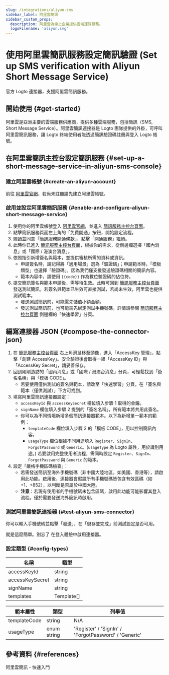 ```yaml
---
slug: /integrations/aliyun-sms
sidebar_label: 阿里雲簡訊
sidebar_custom_props:
  description: 阿里雲為線上企業提供雲端運算服務。
  logoFilename: 'aliyun.svg'
---
```



# 使用阿里雲簡訊服務設定簡訊驗證 (Set up SMS verification with Aliyun Short Message Service)

官方 Logto 連接器，支援阿里雲簡訊服務。

<GuideTip />

## 開始使用 \{#get-started}

阿里雲是亞洲主要的雲端服務供應商，提供多種雲端服務，包括簡訊（SMS, Short Message Service）。阿里雲簡訊連接器是 Logto 團隊提供的外掛，可呼叫阿里雲簡訊服務，讓 Logto 終端使用者能透過簡訊驗證碼註冊與登入 Logto 帳號。

## 在阿里雲簡訊主控台設定簡訊服務 \{#set-up-a-short-message-service-in-aliyun-sms-console}

### 建立阿里雲帳號 \{#create-an-aliyun-account}

前往 [阿里雲官網](https://cn.aliyun.com/)，若尚未註冊請先建立阿里雲帳號。

### 啟用並設定阿里雲簡訊服務 \{#enable-and-configure-aliyun-short-message-service}

1. 使用你的阿里雲帳號登入 [阿里雲官網](https://cn.aliyun.com/)，並進入 [簡訊服務主控台頁面](https://www.aliyun.com/product/sms)。
2. 點擊簡訊服務頁面左上角的「免費開通」按鈕，開始設定流程。
3. 閱讀並同意「簡訊服務開通條款」，點擊「開通服務」繼續。
4. 此時你已進入 [簡訊服務主控台頁面](https://dysms.console.aliyun.com/overview)，根據你的需求，從側邊欄選擇「國內消息」或「國際 / 港澳台消息」。
5. 依照指引新增簽名與範本，並提供審核所需的資料或資訊。
   - 申請簽名時，請記得將「適用場景」選為「驗證碼」；申請範本時，「模板類型」也選擇「驗證碼」，因為我們僅支援發送驗證碼相關的簡訊內容。
   - 範本內容中，請使用 `{{code}}` 作為數位驗證碼的佔位符。
6. 提交簡訊簽名與範本申請後，需等待生效。此時可回到 [簡訊服務主控台頁面](https://dysms.console.aliyun.com/overview) 發送測試簡訊。若簽名與範本已生效可直接測試，若尚未生效，阿里雲也提供測試範本。
   - 發送測試簡訊前，可能需先儲值小額金額。
   - 發送測試簡訊前，也可能需先綁定測試手機號碼。詳情請參閱 [簡訊服務主控台頁面](https://dysms.console.aliyun.com/overview) 側邊欄的「快速學習」分頁。

## 編寫連接器 JSON \{#compose-the-connector-json}

1. 在 [簡訊服務主控台頁面](https://dysms.console.aliyun.com/overview) 右上角滑鼠移至頭像，進入「AccessKey 管理」，點擊「創建 AccessKey」。安全驗證後會取得一組「AccessKey ID」與「AccessKey Secret」，請妥善保存。
2. 回到剛剛造訪的「國內消息」或「國際 / 港澳台消息」分頁，可輕鬆找到「簽名名稱」與「模板 CODE」。
   - 若要使用僅供測試的簽名與範本，請改至「快速學習」分頁，在「簽名與範本（僅供測試）」下方可找到。
3. 填寫阿里雲簡訊連接器設定：
   - `accessKeyId` 與 `accessKeySecret` 欄位填入步驟 1 取得的金鑰。
   - `signName` 欄位填入步驟 2 提到的「簽名名稱」，所有範本將共用此簽名。
   - 你可以為不同情境新增多個簡訊連接器範本。以下為新增單一範本的範例：
     - `templateCode` 欄位填入步驟 2 的「模板 CODE」，用以控制簡訊內容。
     - `usageType` 欄位根據不同用途填入 `Register`、`SignIn`、`ForgotPassword` 或 `Generic`。(`usageType` 為 Logto 屬性，用於識別用途。) 若要啟用完整使用者流程，需同時設定 `Register`、`SignIn`、`ForgotPassword` 與 `Generic` 的範本。
4. 設定「嚴格手機區碼檢查」：
   - 若需發送簡訊至海外手機號碼（非中國大陸地區，如美國、香港等），請啟用此功能。啟用後，連接器會假設所有手機號碼皆包含有效區碼（如 +1、+852），以判斷是否屬於中國大陸。
   - **注意**：若現有使用者的手機號碼未包含區碼，啟用此功能可能影響其登入流程。僅於需要發送海外簡訊時啟用。

### 測試阿里雲簡訊連接器 \{#test-aliyun-sms-connector}

你可以輸入手機號碼並點擊「發送」，在「儲存並完成」前測試設定是否可用。

就是這麼簡單。別忘了 <MainSiteUrl href="/connectors/sms-connectors/#enable-phone-number-for-end-user-flows">在登入體驗中啟用連接器</MainSiteUrl>。

### 設定類型 \{#config-types}

| 名稱            | 類型       |
| --------------- | ---------- |
| accessKeyId     | string     |
| accessKeySecret | string     |
| signName        | string     |
| templates       | Template[] |

| 範本屬性     | 類型        | 列舉值                                               |
| ------------ | ----------- | ---------------------------------------------------- |
| templateCode | string      | N/A                                                  |
| usageType    | enum string | 'Register' / 'SignIn' / 'ForgotPassword' / 'Generic' |

## 參考資料 \{#references}

<Url href="https://dysms.console.aliyun.com/quickstart">阿里雲簡訊 - 快速入門</Url>
